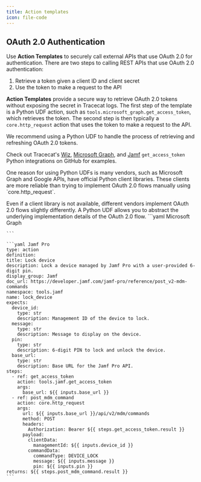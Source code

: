 ```yaml
---
title: Action templates
icon: file-code
---
```



<YamlNote />

<ActionTemplatesSection />

## OAuth 2.0 Authentication

Use **Action Templates** to securely call external APIs that use OAuth 2.0 for authentication.
There are two steps to calling REST APIs that use OAuth 2.0 authentication:

1. Retrieve a token given a client ID and client secret
2. Use the token to make a request to the API

**Action Templates** provide a secure way to retrieve OAuth 2.0 tokens without exposing the secret in Tracecat logs.
The first step of the template is a Python UDF action, such as `tools.microsoft_graph.get_access_token`, which retrieves the token.
The second step is then typically a `core.http_request` action that uses the token to make a request to the API.

<Tip>
  We recommend using a Python UDF to handle the process of retrieving and refreshing OAuth 2.0 tokens.

  Check out Tracecat's [Wiz](https://github.com/TracecatHQ/tracecat/blob/main/registry/tracecat_registry/integrations/wiz.py),
  [Microsoft Graph](https://github.com/TracecatHQ/tracecat/blob/main/registry/tracecat_registry/integrations/microsoft_graph.py),
  and [Jamf](https://github.com/TracecatHQ/tracecat/blob/main/registry/tracecat_registry/integrations/jamf.py) `get_access_token`
  Python integrations on GitHub for examples.
</Tip>

<Note>
  One reason for using Python UDFs is many vendors, such as Microsoft Graph and Google APIs, have official Python client libraries.
  These clients are more reliable than trying to implement OAuth 2.0 flows manually using `core.http_request`.

  Even if a client library is not available, different vendors implement OAuth 2.0 flows slightly differently.
  A Python UDF allows you to abstract the underlying implementation details of the OAuth 2.0 flow.
</Note>
<Accordion title="Example templates with OAuth 2.0" icon="file-code">
  <CodeGroup>
    ```yaml Microsoft Graph

    ```

    ```yaml Jamf Pro
    type: action
    definition:
    title: Lock device
    description: Lock a device managed by Jamf Pro with a user-provided 6-digit pin.
    display_group: Jamf
    doc_url: https://developer.jamf.com/jamf-pro/reference/post_v2-mdm-commands
    namespace: tools.jamf
    name: lock_device
    expects:
      device_id:
        type: str
        description: Management ID of the device to lock.
      message:
        type: str
        description: Message to display on the device.
      pin:
        type: str
        description: 6-digit PIN to lock and unlock the device.
      base_url:
        type: str
        description: Base URL for the Jamf Pro API.
    steps:
      - ref: get_access_token
        action: tools.jamf.get_access_token
        args:
          base_url: ${{ inputs.base_url }}
      - ref: post_mdm_command
        action: core.http_request
        args:
          url: ${{ inputs.base_url }}/api/v2/mdm/commands
          method: POST
          headers:
            Authorization: Bearer ${{ steps.get_access_token.result }}
          payload:
            clientData:
              managementId: ${{ inputs.device_id }}
            commandData:
              commandType: DEVICE_LOCK
              message: ${{ inputs.message }}
              pin: ${{ inputs.pin }}
    returns: ${{ steps.post_mdm_command.result }}
    ```
  </CodeGroup>
</Accordion>
